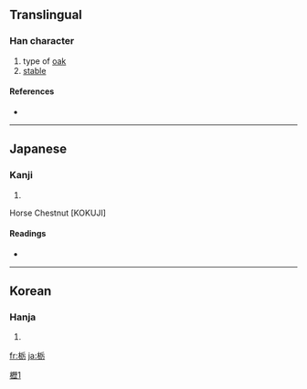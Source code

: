 {{also|櫪|枥}}
==Translingual==

===Han character===
{{Han char|rn=75|rad=木|as=05|sn=9|four=|canj=木竹一尸 (DHMS)}}

# type of [[oak]]
# [[stable]]

====References====
* {{Han ref|kx=0521.121|dkj=14687|hdz=21185.041|uh=6803|ud=26627}}

[[Category:CJKV characters simplified differently in Japan and China|櫪1]]

----

==Japanese==

===Kanji===
{{ja-kanji|grade=|rs=木05}}

# {{defn|Japanese}}

Horse Chestnut 
[KOKUJI]

====Readings====
* {{ja-readings|on=|kun=[[とち]] (tochi)}}

----

==Korean==

===Hanja===
{{ko-hanja|hangeul=[[회]]|eumhun=|rv=hoe|mr=hoe|y=hoy}}

# {{defn|Korean}}

[[fr:栃]]
[[ja:栃]]